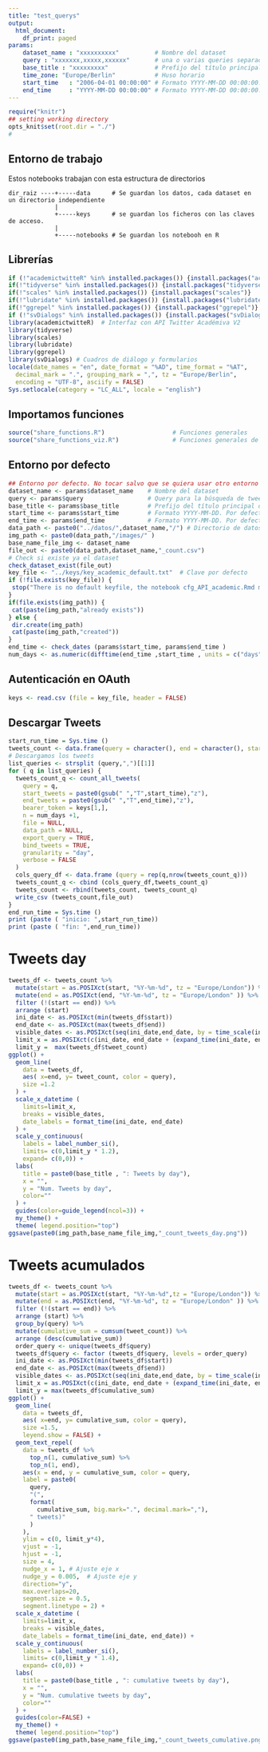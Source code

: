 ---
title: "test_querys"
output:
  html_document:
    df_print: paged
params:
    dataset_name : "xxxxxxxxxx"          # Nombre del dataset
    query : "xxxxxxx,xxxxx,xxxxxx"       # una o varias queries separadas por comas, una query puede contener OR 
    base_title : "xxxxxxxxx"             # Prefijo del título principal de las gráficas
    time_zone: "Europe/Berlin"           # Huso horario
    start_time   : "2006-04-01 00:00:00" # Formato YYYY-MM-DD 00:00:00. Por defecto fecha de creación de Twitter
    end_time     : "YYYY-MM-DD 00:00:00" # Formato YYYY-MM-DD 00:00:00. por defecto, hora GMT actual
---
```{r setup, 	echo = TRUE,message = FALSE,	warning = FALSE,include=FALSE, cache = FALSE}
require("knitr")
## setting working directory
opts_knit$set(root.dir = "./")
#
```
## Entorno de trabajo

Estos notebooks trabajan con esta estructura de directorios

    dir_raiz ----+-----data      # Se guardan los datos, cada dataset en un directorio independiente
                 |
                 +-----keys      # se guardan los ficheros con las claves de acceso. 
                 |
                 +-----notebooks # Se guardan los notebooh en R
  
  
## Librerías 

```{r libraries, message=FALSE, warning=FALSE, paged.print=FALSE}
if (!"academictwitteR" %in% installed.packages()) {install.packages("academictwitteR")}
if(!"tidyverse" %in% installed.packages()) {install.packages("tidyverse")}
if(!"scales" %in% installed.packages()) {install.packages("scales")}
if(!"lubridate" %in% installed.packages()) {install.packages("lubridate")}
if(!"ggrepel" %in% installed.packages()) {install.packages("ggrepel")}
if (!"svDialogs" %in% installed.packages()) {install.packages("svDialogs")}
library(academictwitteR)  # Interfaz con API Twitter Académiva V2
library(tidyverse)
library(scales)
library(lubridate)
library(ggrepel)
library(svDialogs) # Cuadros de diálogo y formularios
locale(date_names = "en", date_format = "%AD", time_format = "%AT",
  decimal_mark = ".", grouping_mark = ",", tz = "Europe/Berlin",
  encoding = "UTF-8", asciify = FALSE)
Sys.setlocale(category = "LC_ALL", locale = "english")
```

## Importamos funciones

```{r functions, include=FALSE}
source("share_functions.R")                   # Funciones generales
source("share_functions_viz.R")               # Funciones generales de visualización
```


## Entorno por defecto

```{r environment}
## Entorno por defecto. No tocar salvo que se quiera usar otro entorno
dataset_name <- params$dataset_name    # Nombre del dataset
query <- params$query                  # Query para la búsqueda de tweets
base_title <- params$base_title        # Prefijo del título principal de las gráficas
start_time <- params$start_time        # Formato YYYY-MM-DD. Por defecto fecha de creación de Twitter
end_time <- params$end_time            # Formato YYYY-MM-DD. Por defecto hora actuual
data_path <- paste0("../datos/",dataset_name,"/") # Directorio de datos
img_path <- paste0(data_path,"/images/" )
base_name_file_img <- dataset_name  
file_out <- paste0(data_path,dataset_name,"_count.csv")
# Check si existe ya el dataset
check_dataset_exist(file_out)
key_file <- "../keys/key_academic_default.txt"  # Clave por defecto
if (!file.exists(key_file)) {
 stop("There is no default keyfile, the notebook cfg_API_academic.Rmd must be run once before")
}
if(file.exists(img_path)) {
 cat(paste(img_path,"already exists"))
} else {
 dir.create(img_path)
 cat(paste(img_path,"created"))
}
end_time <- check_dates (params$start_time, params$end_time )
num_days <- as.numeric(difftime(end_time ,start_time , units = c("days")))
```

## Autenticación en OAuth

```{r authentication}
keys <- read.csv (file = key_file, header = FALSE)
```

## Descargar Tweets

```{r search_tweets, message=FALSE, warning=FALSE}
start_run_time = Sys.time ()
tweets_count <- data.frame(query = character(), end = character(), start = character(), tweet_count = double ())
# Descargamos los tweets
list_queries <- strsplit (query,",")[[1]]
for ( q in list_queries) {
  tweets_count_q <- count_all_tweets(
    query = q,
    start_tweets = paste0(gsub(" ","T",start_time),"z"),
    end_tweets = paste0(gsub(" ","T",end_time),"z"),
    bearer_token = keys[1,],
    n = num_days +1,
    file = NULL,
    data_path = NULL,
    export_query = TRUE,
    bind_tweets = TRUE,
    granularity = "day",
    verbose = FALSE
  )
  cols_query_df <- data.frame (query = rep(q,nrow(tweets_count_q)))
  tweets_count_q <- cbind (cols_query_df,tweets_count_q)
  tweets_count <- rbind(tweets_count, tweets_count_q)
  write_csv (tweets_count,file_out)
}
end_run_time = Sys.time ()
print (paste ( "inicio: ",start_run_time))
print (paste ( "fin: ",end_run_time))
```

# Tweets day

```{r tweets_day, echo=TRUE, fig.height=5, fig.width=9, paged.print=FALSE}
tweets_df <- tweets_count %>%
  mutate(start = as.POSIXct(start, "%Y-%m-%d", tz = "Europe/London")) %>%
  mutate(end = as.POSIXct(end, "%Y-%m-%d", tz = "Europe/London" )) %>%
  filter (!(start == end)) %>%
  arrange (start)
  ini_date <- as.POSIXct(min(tweets_df$start))
  end_date <- as.POSIXct(max(tweets_df$end))                
  visible_dates <- as.POSIXct(seq(ini_date,end_date, by = time_scale(ini_date,end_date)))
  limit_x = as.POSIXct(c(ini_date, end_date + (expand_time(ini_date, end_date, 1))))
  limit_y =  max(tweets_df$tweet_count) 
ggplot() + 
  geom_line(
    data = tweets_df,
    aes( x=end, y= tweet_count, color = query),
    size =1.2
  ) +
  scale_x_datetime (
    limits=limit_x,
    breaks = visible_dates,
    date_labels = format_time(ini_date, end_date)
  ) +
  scale_y_continuous( 
    labels = label_number_si(),
    limits= c(0,limit_y * 1.2),
    expand= c(0,0)) +
  labs(
    title = paste0(base_title , ": Tweets by day"),
    x = "",
    y = "Num. Tweets by day",
    color=""
  ) +
  guides(color=guide_legend(ncol=3)) +
  my_theme() +
  theme( legend.position="top")
ggsave(paste0(img_path,base_name_file_img,"_count_tweets_day.png"))
```

# Tweets acumulados

```{r accumulated tweets, echo=TRUE, fig.height=6, fig.width=9, message=FALSE, warning=FALSE, paged.print=FALSE}
tweets_df <- tweets_count %>%
  mutate(start = as.POSIXct(start, "%Y-%m-%d",tz = "Europe/London")) %>%
  mutate(end = as.POSIXct(end, "%Y-%m-%d", tz = "Europe/London" )) %>%
  filter (!(start == end)) %>%
  arrange (start) %>%
  group_by(query) %>% 
  mutate(cumulative_sum = cumsum(tweet_count)) %>%
  arrange (desc(cumulative_sum))
  order_query <- unique(tweets_df$query)
  tweets_df$query <- factor (tweets_df$query, levels = order_query)
  ini_date <- as.POSIXct(min(tweets_df$start))
  end_date <- as.POSIXct(max(tweets_df$end))                
  visible_dates <- as.POSIXct(seq(ini_date,end_date, by = time_scale(ini_date,end_date)))
  limit_x = as.POSIXct(c(ini_date, end_date + (expand_time(ini_date, end_date, 50))))
  limit_y = max(tweets_df$cumulative_sum) 
ggplot() + 
  geom_line(
    data = tweets_df,
    aes( x=end, y= cumulative_sum, color = query),
    size =1.5,
    leyend.show = FALSE) +
  geom_text_repel(
    data = tweets_df %>% 
      top_n(1, cumulative_sum) %>% 
      top_n(1, end),
    aes(x = end, y = cumulative_sum, color = query,
    label = paste0(
      query,
      "(",
      format(
        cumulative_sum, big.mark=".", decimal.mark=","),
      " tweets)"
      )
    ), 
    ylim = c(0, limit_y*4),
    vjust = -1,
    hjust = -1,
    size = 4,
    nudge_x = 1, # Ajuste eje x
    nudge_y = 0.005,  # Ajuste eje y
    direction="y",
    max.overlaps=20,
    segment.size = 0.5,
    segment.linetype = 2) +
  scale_x_datetime (
    limits=limit_x,
    breaks = visible_dates,
    date_labels = format_time(ini_date, end_date)) +
  scale_y_continuous( 
    labels = label_number_si(),
    limits= c(0,limit_y * 1.4),
    expand= c(0,0)) +
  labs(
    title = paste0(base_title , ": cumulative tweets by day"),
    x = "",
    y = "Num. cumulative tweets by day",
    color=""
  ) +
  guides(color=FALSE) +
  my_theme() +
  theme( legend.position="top")
ggsave(paste0(img_path,base_name_file_img,"_count_tweets_cumulative.png"))
```



